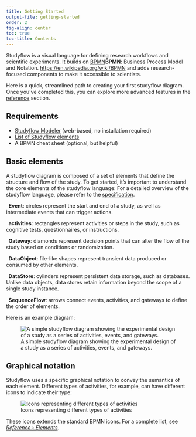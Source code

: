 ```yaml
---
title: Getting Started
output-file: getting-started
order: 2
fig-align: center
toc: true
toc-title: Contents
---
```


Studyflow is a visual language for defining research workflows and scientific experiments. It builds on <abbr title="Business Process Model and Notation" class="initialism">BPMN</abbr>[**BPMN**: Business Process Model and Notation. <https://en.wikipedia.org/wiki/BPMN>]{.aside} and adds research-focused components to make it accessible to scientists.

Here is a quick, streamlined path to creating your first studyflow diagram. Once you've completed this, you can explore more advanced features in the [reference](reference/) section.

## Requirements

- [Studyflow Modeler](https://behaverse.org/studyflow-modeler/){.external target="_blank"} (web-based, no installation required)
- [List of Studyflow elements](reference/2-elements.qmd)
- A BPMN cheat sheet (optional, but helpful)

## Basic elements

A studyflow diagram is composed of a set of elements that define the structure and flow of the study. To get started, it's important to understand the core elements of the studyflow language:
[For a detailed overview of the studyflow language, please refer to the [specification](spec/1-specification).]{.aside}

:::{.m-4}

**<i class="bi bi-circle"></i>&nbsp; Event**: circles represent the start and end of a study, as well as intermediate events that can trigger actions.

**<i class="bi bi-square"></i>&nbsp; activities**: rectangles represent activities or steps in the study, such as cognitive tests, questionnaires, or instructions.

**<i class="bi bi-diamond"></i>&nbsp; Gateway**: diamonds represent decision points that can alter the flow of the study based on conditions or randomization.

**<i class="bi bi-file-earmark"></i>&nbsp; DataObject**: file-like shapes represent transient data produced or consumed by other elements.

**<i class="bi bi-database"></i>&nbsp; DataStore**: cylinders represent persistent data storage, such as databases. Unlike data objects, data stores retain information beyond the scope of a single study instance.

**<i class="bi bi-arrow-return-right"></i>&nbsp; SequenceFlow**: arrows connect events, activities, and gateways to define the order of elements.

:::

Here is an example diagram:

::: {#example layout="[[-2,8,-2]]" fig-align="center" .caption-center}
![A simple studyflow diagram showing the experimental design of a study as a series of activities, events, and gateways.](assets/img/studyflow_example_2.svg){.lightbox}
::: 


## Graphical notation

Studyflow uses a specific graphical notation to convey the semantics of each element. Different types of activities, for example, can have different icons to indicate their type:

::: {#example layout="[[-1,10,-1]]" fig-align="center" .caption-center}

![Icons representing different types of activities](assets/img/core_activity_types.svg){.lightbox}

:::

These icons extends the standard BPMN icons. For a complete list, see [*Reference &rsaquo; Elements*](reference/2-elements.qmd).
